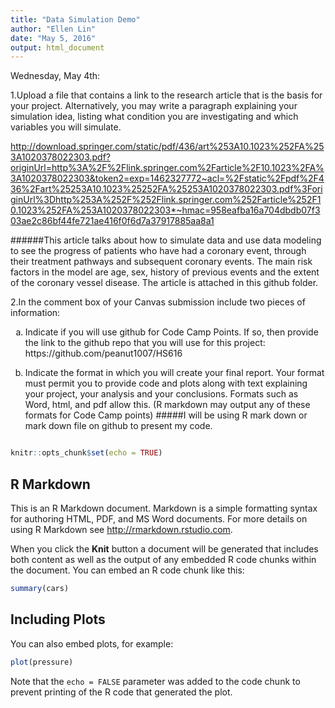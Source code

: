 ```yaml
---
title: "Data Simulation Demo"
author: "Ellen Lin"
date: "May 5, 2016"
output: html_document
---
```

Wednesday, May 4th:

  1.Upload a file that contains a link to the research article that is the basis for your project. Alternatively, you may write a paragraph explaining your simulation idea, listing what condition you are investigating and which variables you will simulate.

<http://download.springer.com/static/pdf/436/art%253A10.1023%252FA%253A1020378022303.pdf?originUrl=http%3A%2F%2Flink.springer.com%2Farticle%2F10.1023%2FA%3A1020378022303&token2=exp=1462327772~acl=%2Fstatic%2Fpdf%2F436%2Fart%25253A10.1023%25252FA%25253A1020378022303.pdf%3ForiginUrl%3Dhttp%253A%252F%252Flink.springer.com%252Farticle%252F10.1023%252FA%253A1020378022303*~hmac=958eafba16a704dbdb07f303ae2c86bf44fe721ae416f0f6d7a37917885aa8a1>

######This article talks about how to simulate data and use data modeling to see the progress of patients who have had a coronary event, through their treatment pathways and subsequent coronary events. The main risk factors in the model are age, sex, history of previous events and the extent of the coronary vessel disease. The article is attached in this github folder.


  2.In the comment box of your Canvas submission include two pieces of information:

a)	Indicate if you will use github for Code Camp Points. If so, then provide the link to the github repo that you will use for this project:
https://github.com/peanut1007/HS616

b)	Indicate the format in which you will create your final report. Your format must permit you to provide code and plots along with text explaining your project, your analysis and your conclusions. Formats such as Word, html, and pdf allow this. (R markdown may output any of these formats for Code Camp points)
#####I will be using R mark down or mark down file on github to present my code. 




```r

```

```r
knitr::opts_chunk$set(echo = TRUE)
```

## R Markdown

This is an R Markdown document. Markdown is a simple formatting syntax for authoring HTML, PDF, and MS Word documents. For more details on using R Markdown see <http://rmarkdown.rstudio.com>.

When you click the **Knit** button a document will be generated that includes both content as well as the output of any embedded R code chunks within the document. You can embed an R code chunk like this:

```r
summary(cars)
```

## Including Plots

You can also embed plots, for example:

```r
plot(pressure)
```

Note that the `echo = FALSE` parameter was added to the code chunk to prevent printing of the R code that generated the plot.
